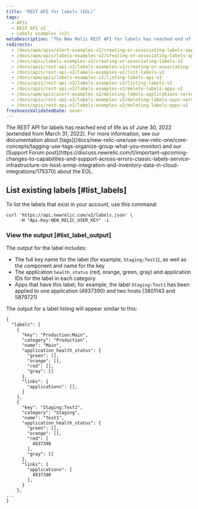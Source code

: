 ```yaml
---
title: 'REST API for labels (EOL)'
tags:
  - APIs
  - REST API v2
  - Labels examples (v2)
metaDescription: 'The New Relic REST API for labels has reached end of life. Use tags instead.'
redirects:
  - /docs/apm/apis/alert-examples-v2/creating-or-associating-labels-applications-servers-using-api-v2
  - /docs/apm/apis/labels-examples-v2/creating-or-associating-labels-api-v2
  - /docs/apis/labels-examples-v2/creating-or-associating-labels-v2
  - /docs/apis/rest-api-v2/labels-examples-v2/creating-or-associating-labels-v2
  - /docs/apis/rest-api-v2/labels-examples-v2/list-labels-v2
  - /docs/apm/apis/labels-examples-v2/listing-labels-api-v2
  - /docs/apis/rest-api-v2/labels-examples-v2/listing-labels-v2
  - /docs/apis/rest-api-v2/labels-examples-v2/delete-labels-apps-v2
  - /docs/apm/apis/alert-examples-v2/deleting-labels-applications-servers-using-api-v2
  - /docs/apis/rest-api-v2/labels-examples-v2/deleting-labels-apps-servers-v2
  - /docs/apis/rest-api-v2/labels-examples-v2/deleting-labels-apps-v2
freshnessValidatedDate: never
---
```


<Callout variant="important">
  The REST API for labels has reached end of life as of June 30, 2022 (extended from March 31, 2022). For more information, see our documentation about [tags](/docs/new-relic-one/use-new-relic-one/core-concepts/tagging-use-tags-organize-group-what-you-monitor) and our [Support Forum post](https://discuss.newrelic.com/t/important-upcoming-changes-to-capabilities-and-support-across-errors-classic-labels-service-infrastructure-on-host-snmp-integration-and-inventory-data-in-cloud-integrations/175370) about the EOL.
</Callout>

## List existing labels [#list_labels]

To list the labels that exist in your account, use this command:

```
curl 'https://api.newrelic.com/v2/labels.json' \
     -H "Api-Key:NEW_RELIC_USER_KEY" -i
```

### View the output [#list_label_output]

The output for the label includes:

* The full key name for the label (for example, `Staging:Test1`), as well as the component and name for the key
* The application `health_status` (red, orange, green, gray) and application IDs for the label in each category
* Apps that have this label; for example, the label `Staging:Test1` has been applied to one application (4937390) and two hosts (3801143 and 5879721)

The output for a label listing will appear similar to this:

```
{
  "labels": [
    {
      "key": "Production:Main",
      "category": "Production",
      "name": "Main",
      "application_health_status": {
        "green": [],
        "orange": [],
        "red": [],
        "gray": []
      },
      "links": {
        "applications": [],
      }
    },
    {
      "key": "Staging:Test1",
      "category": "Staging",
      "name": "Test1",
      "application_health_status": {
        "green": [],
        "orange": [],
        "red": [
          4937390
        ],
        "gray": []
      },
      "links": {
        "applications": [
          4937390
        ],
      }
    },
...
}
```

